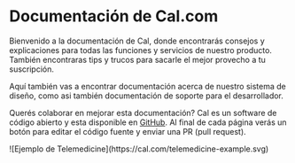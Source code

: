 
# Documentación de Cal.com

Bienvenido a la documentación de Cal, donde encontrarás consejos y explicaciones para todas las funciones y servicios de nuestro producto. También encontraras tips y trucos para sacarle el mejor provecho a tu suscripción.

Aquí también vas a encontrar documentación acerca de nuestro sistema de diseño, como asi también documentación de soporte para el desarrollador.

Querés colaborar en mejorar esta documentación? Cal es un software de código abierto y esta disponible en [GitHub](https://github.com/calendso/docs). Al final de cada página verás un botón para editar el código fuente y enviar una PR (pull request).

<Bleed>
  ![Ejemplo de Telemedicine](https://cal.com/telemedicine-example.svg)
</Bleed>
